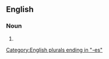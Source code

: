 ==English==

===Noun===
{{head|en|noun form}}

# {{plural of|headmistress|lang=en}}

[[Category:English plurals ending in "-es"]]